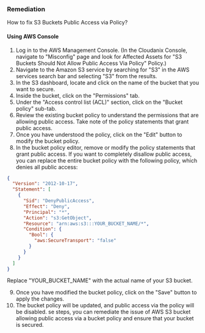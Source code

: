### Remediation

How to fix S3 Buckets Public Access via Policy?

#### Using AWS Console

1. Log in to the AWS Management Console.
    (In the Cloudanix Console, navigate to "Misconfig" page and look for Affected Assets for "S3 Buckets Should Not Allow Public Access Via Policy" Policy.)
2. Navigate to the Amazon S3 service by searching for "S3" in the AWS services search bar and selecting "S3" from the results.
3. In the S3 dashboard, locate and click on the name of the bucket that you want to secure.
4. Inside the bucket, click on the "Permissions" tab.
5. Under the "Access control list (ACL)" section, click on the "Bucket policy" sub-tab.
6. Review the existing bucket policy to understand the permissions that are allowing public access. Take note of the policy statements that grant public access.
7. Once you have understood the policy, click on the "Edit" button to modify the bucket policy.
8. In the bucket policy editor, remove or modify the policy statements that grant public access. If you want to completely disallow public access, you can replace the entire bucket policy with the following policy, which denies all public access:
```json
{
  "Version": "2012-10-17",
  "Statement": [
    {
      "Sid": "DenyPublicAccess",
      "Effect": "Deny",
      "Principal": "*",
      "Action": "s3:GetObject",
      "Resource": "arn:aws:s3:::YOUR_BUCKET_NAME/*",
      "Condition": {
        "Bool": {
          "aws:SecureTransport": "false"
        }
      }
    }
  ]
}
```
   Replace "YOUR_BUCKET_NAME" with the actual name of your S3 bucket.
   
9. Once you have modified the bucket policy, click on the "Save" button to apply the changes.
10. The bucket policy will be updated, and public access via the policy will be disabled.
se steps, you can remediate the issue of AWS S3 bucket allowing public access via a bucket policy and ensure that your bucket is secured.

